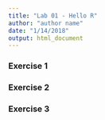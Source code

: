 ```yaml
---
title: "Lab 01 - Hello R"
author: "author name"
date: "1/14/2018"
output: html_document
---                                                                                                                                                                                                                                                                                                                                                                                                                                                                                                                                                                                                                                                                                                                                                                                                                                                                                                                                                                                                             
```


### Exercise 1

### Exercise 2

### Exercise 3

